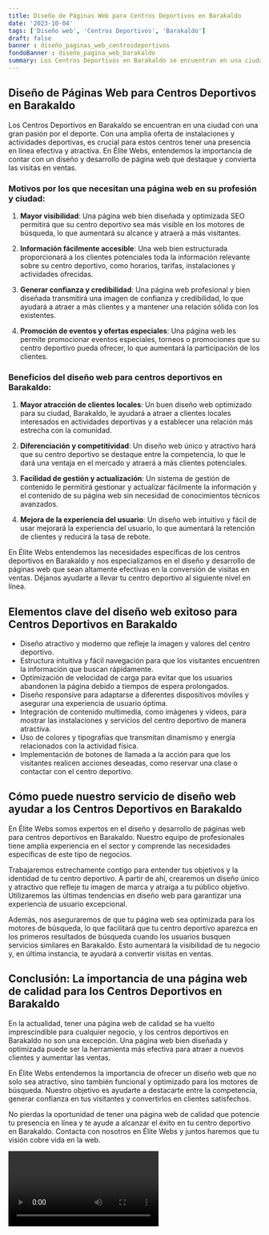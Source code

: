 ```yaml
---
title: Diseño de Páginas Web para Centros Deportivos en Barakaldo
date: '2023-10-04'
tags: ['Diseño web', 'Centros Deportivos', 'Barakaldo']
draft: false
banner : diseño_paginas_web_centrosdeportivos
fondoBanner : diseño_pagina_web_barakaldo
summary: Los Centros Deportivos en Barakaldo se encuentran en una ciudad con una gran pasión por el deporte. Con una amplia oferta de instalaciones y actividades deportivas, es crucial para estos centros tener una presencia en línea efectiva y atractiva. En Élite Webs, entendemos la importancia de contar con un diseño y desarrollo de página web que destaque y convierta las visitas en ventas.
---
```


## Diseño de Páginas Web para Centros Deportivos en Barakaldo

Los Centros Deportivos en Barakaldo se encuentran en una ciudad con una gran pasión por el deporte. Con una amplia oferta de instalaciones y actividades deportivas, es crucial para estos centros tener una presencia en línea efectiva y atractiva. En Élite Webs, entendemos la importancia de contar con un diseño y desarrollo de página web que destaque y convierta las visitas en ventas.

### Motivos por los que necesitan una página web en su profesión y ciudad:

1. **Mayor visibilidad**: Una página web bien diseñada y optimizada SEO permitirá que su centro deportivo sea más visible en los motores de búsqueda, lo que aumentará su alcance y atraerá a más visitantes.

2. **Información fácilmente accesible**: Una web bien estructurada proporcionará a los clientes potenciales toda la información relevante sobre su centro deportivo, como horarios, tarifas, instalaciones y actividades ofrecidas.

3. **Generar confianza y credibilidad**: Una página web profesional y bien diseñada transmitirá una imagen de confianza y credibilidad, lo que ayudará a atraer a más clientes y a mantener una relación sólida con los existentes.

4. **Promoción de eventos y ofertas especiales**: Una página web les permite promocionar eventos especiales, torneos o promociones que su centro deportivo pueda ofrecer, lo que aumentará la participación de los clientes.

### Beneficios del diseño web para centros deportivos en Barakaldo:

1. **Mayor atracción de clientes locales**: Un buen diseño web optimizado para su ciudad, Barakaldo, le ayudará a atraer a clientes locales interesados en actividades deportivas y a establecer una relación más estrecha con la comunidad.

2. **Diferenciación y competitividad**: Un diseño web único y atractivo hará que su centro deportivo se destaque entre la competencia, lo que le dará una ventaja en el mercado y atraerá a más clientes potenciales.

3. **Facilidad de gestión y actualización**: Un sistema de gestión de contenido le permitirá gestionar y actualizar fácilmente la información y el contenido de su página web sin necesidad de conocimientos técnicos avanzados.

4. **Mejora de la experiencia del usuario**: Un diseño web intuitivo y fácil de usar mejorará la experiencia del usuario, lo que aumentará la retención de clientes y reducirá la tasa de rebote.

En Élite Webs entendemos las necesidades específicas de los centros deportivos en Barakaldo y nos especializamos en el diseño y desarrollo de páginas web que sean altamente efectivas en la conversión de visitas en ventas. Déjanos ayudarte a llevar tu centro deportivo al siguiente nivel en línea.

<GifSeo />

<Cta />

## Elementos clave del diseño web exitoso para Centros Deportivos en Barakaldo

- Diseño atractivo y moderno que refleje la imagen y valores del centro deportivo.
- Estructura intuitiva y fácil navegación para que los visitantes encuentren la información que buscan rápidamente.
- Optimización de velocidad de carga para evitar que los usuarios abandonen la página debido a tiempos de espera prolongados.
- Diseño responsive para adaptarse a diferentes dispositivos móviles y asegurar una experiencia de usuario óptima.
- Integración de contenido multimedia, como imágenes y videos, para mostrar las instalaciones y servicios del centro deportivo de manera atractiva.
- Uso de colores y tipografías que transmitan dinamismo y energía relacionados con la actividad física.
- Implementación de botones de llamada a la acción para que los visitantes realicen acciones deseadas, como reservar una clase o contactar con el centro deportivo.

## Cómo puede nuestro servicio de diseño web ayudar a los Centros Deportivos en Barakaldo

En Élite Webs somos expertos en el diseño y desarrollo de páginas web para centros deportivos en Barakaldo. Nuestro equipo de profesionales tiene amplia experiencia en el sector y comprende las necesidades específicas de este tipo de negocios.

Trabajaremos estrechamente contigo para entender tus objetivos y la identidad de tu centro deportivo. A partir de ahí, crearemos un diseño único y atractivo que refleje tu imagen de marca y atraiga a tu público objetivo. Utilizaremos las últimas tendencias en diseño web para garantizar una experiencia de usuario excepcional.

Además, nos aseguraremos de que tu página web sea optimizada para los motores de búsqueda, lo que facilitará que tu centro deportivo aparezca en los primeros resultados de búsqueda cuando los usuarios busquen servicios similares en Barakaldo. Esto aumentará la visibilidad de tu negocio y, en última instancia, te ayudará a convertir visitas en ventas.

## Conclusión: La importancia de una página web de calidad para los Centros Deportivos en Barakaldo

En la actualidad, tener una página web de calidad se ha vuelto imprescindible para cualquier negocio, y los centros deportivos en Barakaldo no son una excepción. Una página web bien diseñada y optimizada puede ser la herramienta más efectiva para atraer a nuevos clientes y aumentar las ventas.

En Élite Webs entendemos la importancia de ofrecer un diseño web que no solo sea atractivo, sino también funcional y optimizado para los motores de búsqueda. Nuestro objetivo es ayudarte a destacarte entre la competencia, generar confianza en tus visitantes y convertirlos en clientes satisfechos.

No pierdas la oportunidad de tener una página web de calidad que potencie tu presencia en línea y te ayude a alcanzar el éxito en tu centro deportivo en Barakaldo. Contacta con nosotros en Élite Webs y juntos haremos que tu visión cobre vida en la web.

<Video />

<CtaBot job='Centros Deportivos' city='Barakaldo'/>

<Gmaps query='Barakaldo+españa+maps' />